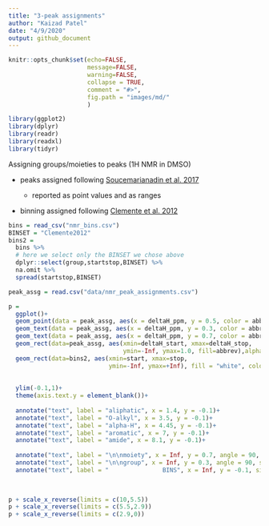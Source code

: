 ```yaml
---
title: "3-peak assignments"
author: "Kaizad Patel"
date: "4/9/2020"
output: github_document
---
```


```r
knitr::opts_chunk$set(echo=FALSE,
                      message=FALSE,
                      warning=FALSE,
                      collapse = TRUE,
                      comment = "#>", 
                      fig.path = "images/md/"
                      )

library(ggplot2)
library(dplyr)
library(readr)
library(readxl)
library(tidyr)
```


Assigning groups/moieties to peaks (1H NMR in DMSO)  

- peaks assigned following [Soucemarianadin et al. 2017](https://doi.org/10.1016/j.orggeochem.2017.06.019)  

  - reported as point values and as ranges  

- binning assigned following [Clemente et al. 2012](https://doi.org/10.1071/EN11096)  






```r
bins = read_csv("nmr_bins.csv")
BINSET = "Clemente2012"
bins2 = 
  bins %>% 
  # here we select only the BINSET we chose above
  dplyr::select(group,startstop,BINSET) %>% 
  na.omit %>% 
  spread(startstop,BINSET)
```


```r
peak_assg = read.csv("data/nmr_peak_assignments.csv")

p = 
  ggplot()+
  geom_point(data = peak_assg, aes(x = deltaH_ppm, y = 0.5, color = abbrev))+
  geom_text(data = peak_assg, aes(x = deltaH_ppm, y = 0.3, color = abbrev), label = peak_assg$abbrev, angle = 90)+
  geom_text(data = peak_assg, aes(x = deltaH_ppm, y = 0.7, color = abbrev), label = peak_assg$moiety, angle = 90)+
  geom_rect(data=peak_assg, aes(xmin=deltaH_start, xmax=deltaH_stop, 
                                ymin=-Inf, ymax=1.0, fill=abbrev),alpha=0.1)+
  geom_rect(data=bins2, aes(xmin=start, xmax=stop, 
                            ymin=-Inf, ymax=+Inf), fill = "white", color="grey70",alpha=0.1)+
  
  
  ylim(-0.1,1)+
  theme(axis.text.y = element_blank())+
  
  annotate("text", label = "aliphatic", x = 1.4, y = -0.1)+
  annotate("text", label = "O-alkyl", x = 3.5, y = -0.1)+
  annotate("text", label = "alpha-H", x = 4.45, y = -0.1)+
  annotate("text", label = "aromatic", x = 7, y = -0.1)+
  annotate("text", label = "amide", x = 8.1, y = -0.1)+
  
  annotate("text", label = "\n\nmoiety", x = Inf, y = 0.7, angle = 90, size=6)+
  annotate("text", label = "\n\ngroup", x = Inf, y = 0.3, angle = 90, size=6)+
  annotate("text", label = "               BINS", x = Inf, y = -0.1, size=6)

  
  
p + scale_x_reverse(limits = c(10,5.5))
p + scale_x_reverse(limits = c(5.5,2.9))
p + scale_x_reverse(limits = c(2.9,0))

```

